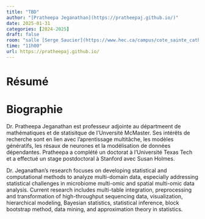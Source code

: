 ```yaml
---
title: "TBD"
author: "[Pratheepa Jeganathan](https://pratheepaj.github.io/)"
date: 2025-01-31
categories: [2024-2025]
draft: false
room: "salle [Serge Saucier](https://www.hec.ca/campus/cote_sainte_catherine/1er_etage/salles_cours/serge-saucier.html)"
time: "11h00"
url: https://pratheepaj.github.io/
---
```


# Résumé


# Biographie

Dr. Pratheepa Jeganathan est professeur adjointe au départmeent de mathématiques et de statisitque de l'Unversité McMaster. Ses intérêts de recherche sont en lien avec l'aprentissage multitâche, les modèles génératifs, les résaux de neurones et la modélisation de données dépendantes. Pratheepa a complété un doctorat à l'Université Texas Tech et a effectué un stage postdoctoral à Stanford avec Susan Holmes.

Dr. Jeganathan's research focuses on developing statistical and computational methods to analyze multi-domain data, especially addressing statistical challenges in microbiome multi-omic and spatial multi-omic data analysis. Current research includes multi-table integration, preprocessing and transformation of high-throughput sequencing data, visualization, hierarchical modeling, Bayesian statistics, statistical inference, block bootstrap method, data mining, and approximation theory in statistics.
